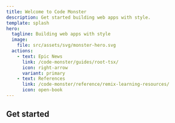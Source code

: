 ```yaml
---
title: Welcome to Code Monster
description: Get started building web apps with style.
template: splash
hero:
  tagline: Building web apps with style
  image:
    file: src/assets/svg/monster-hero.svg
  actions:
    - text: Epic News
      link: /code-monster/guides/root-tsx/
      icon: right-arrow
      variant: primary
    - text: References
      link: /code-monster/reference/remix-learning-resources/
      icon: open-book
---
```



## Get started

<CardGrid>
  <LinkCard
    href="/code-monster/guides/root-tsx"
    title="Epic News"
    description="Build a modern web app from the ground up using Remix, a cutting edge framework"
  />
  <LinkCard
    href="https://remix.run/"
    title="Learn Remix"
    description="Get started with Remix, the web framework for building modern web apps."
  />
</CardGrid>

<LinkCard
  href="/code-monster/reference/remix-learning-resources"
  title="Learning Resources"
  description="A collection of resources to help you get started with Remix"
/>
